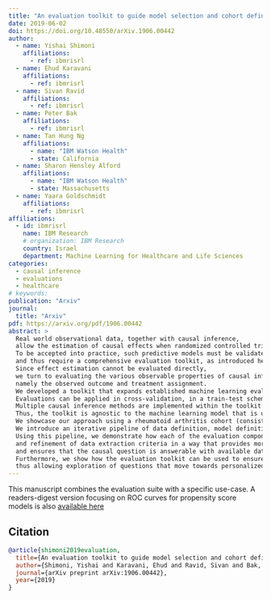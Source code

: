 ```yaml
---
title: "An evaluation toolkit to guide model selection and cohort definition in causal inference"
date: 2019-06-02
doi: https://doi.org/10.48550/arXiv.1906.00442
author:
  - name: Yishai Shimoni
    affiliations: 
      - ref: ibmrisrl
  - name: Ehud Karavani 
    affiliations:
      - ref: ibmrisrl
  - name: Sivan Ravid
    affiliations:
      - ref: ibmrisrl
  - name: Peter Bak
    affiliations:
      - ref: ibmrisrl
  - name: Tan Hung Ng
    affiliations: 
      - name: "IBM Watson Health"
      - state: California
  - name: Sharon Hensley Alford
    affiliations: 
      - name: "IBM Watson Health"
      - state: Massachusetts
  - name: Yaara Goldschmidt
    affiliations:
      - ref: ibmrisrl
affiliations: 
  - id: ibmrisrl
    name: IBM Research
    # organization: IBM Research
    country: Israel
    department: Machine Learning for Healthcare and Life Sciences
categories:
  - causal inference
  - evaluations
  - healthcare
# keywords: 
publication: "Arxiv"
journal: 
  title: "Arxiv"
pdf: https://arxiv.org/pdf/1906.00442
abstract: >
  Real world observational data, together with causal inference, 
  allow the estimation of causal effects when randomized controlled trials are not available. 
  To be accepted into practice, such predictive models must be validated for the dataset at hand, 
  and thus require a comprehensive evaluation toolkit, as introduced here. 
  Since effect estimation cannot be evaluated directly, 
  we turn to evaluating the various observable properties of causal inference, 
  namely the observed outcome and treatment assignment. 
  We developed a toolkit that expands established machine learning evaluation methods and adds several causal-specific ones. 
  Evaluations can be applied in cross-validation, in a train-test scheme, or on the training data. 
  Multiple causal inference methods are implemented within the toolkit in a way that allows modular use of the underlying machine learning models. 
  Thus, the toolkit is agnostic to the machine learning model that is used. 
  We showcase our approach using a rheumatoid arthritis cohort (consisting of about 120K patients) extracted from the IBM MarketScan(R) Research Database. 
  We introduce an iterative pipeline of data definition, model definition, and model evaluation. 
  Using this pipeline, we demonstrate how each of the evaluation components helps drive model selection 
  and refinement of data extraction criteria in a way that provides more reproducible results 
  and ensures that the causal question is answerable with available data. 
  Furthermore, we show how the evaluation toolkit can be used to ensure that performance is maintained when applied to subsets of the data, 
  thus allowing exploration of questions that move towards personalized medicine.
---
```


This manuscript combines the evaluation suite with a specific use-case. 
A readers-digest version focusing on ROC curves for propensity score models
is also [available here](../../blog/2020/12/28-ml-metrics-for-causal-inference/index.qmd)

<!-- figures -->

## Citation
```bibtex
@article{shimoni2019evaluation,
  title={An evaluation toolkit to guide model selection and cohort definition in causal inference},
  author={Shimoni, Yishai and Karavani, Ehud and Ravid, Sivan and Bak, Peter and Ng, Tan Hung and Alford, Sharon Hensley and Meade, Denise and Goldschmidt, Yaara},
  journal={arXiv preprint arXiv:1906.00442},
  year={2019}
}
```

